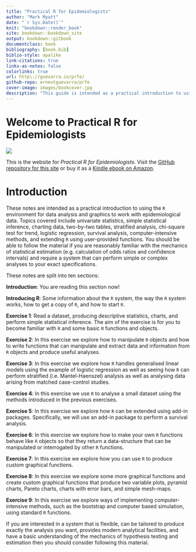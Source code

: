 ```yaml
--- 
title: "Practical R for Epidemiologists"
author: "Mark Myatt"
date: "`r Sys.Date()`"
knit: "bookdown::render_book"
site: bookdown::bookdown_site
output: bookdown::gitbook
documentclass: book
bibliography: [book.bib]
biblio-style: apalike
link-citations: true
links-as-notes: false
colorlinks: true
url: http\://guevarra.io/prfe/
github-repo: ernestguevarra/prfe
cover-image: images/bookcover.jpg
description: "This guide is intended as a practical introduction to using the R environment for data analysis and graphics to work with epidemiological data. Topics covered include univariate statistics, simple statistical inference, charting data, two-by-two tables, stratified analysis, chi-square test for trend, logistic regression, survival analysis, computer-intensive methods, and extending R using user-provided functions. You should be able to follow the material if you are reasonably familiar with the mechanics of statistical estimation (e.g. calculation of odds ratios and confidence intervals) and require a system that can perform simple or complex analyses to your exact specifications. If you are interested in a system that is flexible, can be tailored to produce exactly the analysis you want, provides modern analytical facilities, and have a basic understanding of the mechanics of hypothesis testing and estimation then you should consider purchasing this book."
---
```


# Welcome to Practical R for Epidemiologists {-}

![](images/bookcover_medium.jpg)

This is the website for *Practical R for Epidemiologists*. Visit the [GitHub repository for this site](https://github.com/ernestguevarra/practical-r-for-epidemiologists) or buy it as a [Kindle ebook on Amazon](https://www.amazon.co.uk/Practical-R-Epidemiologists-Mark-Myatt-ebook/dp/B00DQATKIE/ref=sr_1_1?ie=UTF8&qid=1524423427&sr=8-1&keywords=practical+r+for+epidemiologists).


# Introduction {-}

These notes are intended as a practical introduction to using the `R` environment for data analysis and graphics to work with epidemiological data. Topics covered include univariate statistics, simple statistical inference, charting data, two-by-two tables, stratified analysis, chi-square test for trend, logistic regression, survival analysis, computer-intensive methods, and extending `R` using user-provided functions. You should be able to follow the material if you are reasonably familiar with the mechanics of statistical estimation (e.g. calculation of odds ratios and confidence intervals) and require a system that can perform simple or complex analyses to your exact specifications.

These notes are split into ten sections:

**Introduction**: You are reading this section now!

**Introducing R**: Some information about the `R` system, the way the `R` system works, how to get a copy of `R`, and how to start `R`.

**Exercise 1**: Read a dataset, producing descriptive statistics, charts, and perform simple statistical inference. The aim of the exercise is for you to become familiar with `R` and some basic `R` functions and objects.

**Exercise 2**: In this exercise we explore how to manipulate `R` objects and how to write functions that can manipulate and extract data and information from `R` objects and produce useful analyses.

**Exercise 3**: In this exercise we explore how `R` handles generalised linear models using the example of logistic regression as well as seeing how `R` can perform stratified (i.e. Mantel-Haenszel) analysis as well as analysing data arising from matched case-control studies.

**Exercise 4**: In this exercise we use `R` to analyse a small dataset using the methods introduced in the previous exercises.

**Exercise 5**: In this exercise we explore how `R` can be extended using add-in packages. Specifically, we will use an add-in package to perform a survival analysis.

**Exercise 6**: In this exercise we explore how to make your own `R` functions behave like `R` objects so that they return a data-structure that can be manipulated or interrogated by other `R` functions.

**Exercise 7**: In this exercise we explore how you can use `R` to produce custom graphical functions.

**Exercise 8**: In this exercise we explore some more graphical functions and create custom graphical functions that produce two variable plots, pyramid charts, Pareto charts, charts with error bars, and simple mesh-maps.

**Exercise 9**: In this exercise we explore ways of implementing computer-intensive methods, such as the bootstrap and computer based simulation, using standard `R` functions.

If you are interested in a system that is flexible, can be tailored to produce exactly the analysis you want, provides modern analytical facilities, and have a basic understanding of the mechanics of hypothesis testing and estimation then you should consider following this material.
